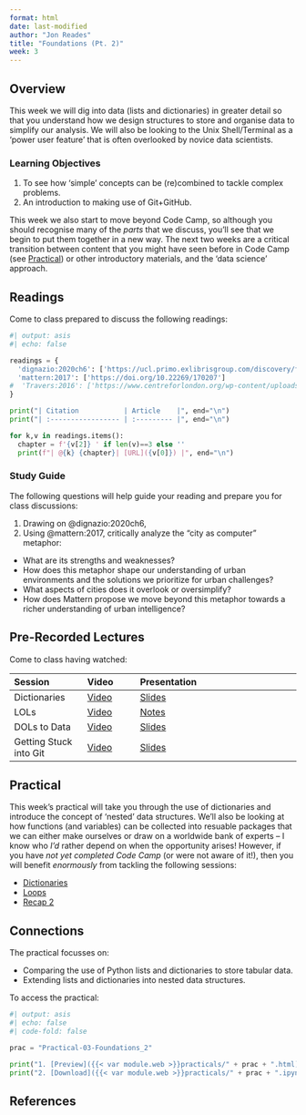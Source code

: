 ```yaml
---
format: html
date: last-modified
author: "Jon Reades"
title: "Foundations (Pt. 2)"
week: 3
---
```


## Overview

This week we will dig into data (lists and dictionaries) in greater detail so that you understand how we design structures to store and organise data to simplify our analysis. We will also be looking to the Unix Shell/Terminal as a 'power user feature' that is often overlooked by novice data scientists. 

::: {.callout-important}
### Learning Objectives

1. To see how 'simple' concepts can be (re)combined to tackle complex problems.
2. An introduction to making use of Git+GitHub.

::: 

This week we also start to move beyond Code Camp, so although you should recognise many of the _parts_ that we discuss,  you'll see that we begin to put them together in a new way. The next two weeks are a critical transition between content that you might have seen before in Code Camp (see [Practical](#practical)) or other introductory materials, and the 'data science' approach.

## Readings

Come to class prepared to discuss the following readings:

```python
#| output: asis
#| echo: false

readings = {
  'dignazio:2020ch6': ['https://ucl.primo.exlibrisgroup.com/discovery/fulldisplay?docid=alma9931206723604761&context=L&vid=44UCL_INST:UCL_VU2&lang=en&search_scope=UCLLibraryCatalogue&adaptor=Local%20Search%20Engine&isFrbr=true&tab=UCLLibraryCatalogue&query=any,contains,D%5C%27Ignazio%20Data%20Feminism&sortby=date_d&facet=frbrgroupid,include,9041340239229546206&offset=0', False, 'Ch.6'],
  'mattern:2017': ['https://doi.org/10.22269/170207']
#  'Travers:2016': ['https://www.centreforlondon.org/wp-content/uploads/2016/08/CFLJ4292-London-Inequality-04_16_WEB_V4.pdf', False],
}

print("| Citation           | Article    |", end="\n")
print("| :----------------- | :--------- |", end="\n")

for k,v in readings.items():
  chapter = f'{v[2]} ' if len(v)==3 else ''
  print(f"| @{k} {chapter}| [URL]({v[0]}) |", end="\n")

```

### Study Guide

The following questions will help guide your reading and prepare you for class discussions: 
 
1. Drawing on @dignazio:2020ch6,  
2. Using @mattern:2017, critically analyze the "city as computer" metaphor:
  - What are its strengths and weaknesses?
  - How does this metaphor shape our understanding of urban environments and the solutions we prioritize for urban challenges?
  - What aspects of cities does it overlook or oversimplify?
  - How does Mattern propose we move beyond this metaphor towards a richer understanding of urban intelligence?

## Pre-Recorded Lectures

Come to class having watched:

| Session | Video | Presentation    | 
| :------ | :---- | :-------------- | 
| Dictionaries | [Video]({{< var vids.dicts >}}) | [Slides](../lectures/{{< meta week >}}.1-Dictionaries.qmd) | 
| LOLs | [Video]({{< var vids.lols >}}) |[Notes](../lectures/{{< meta week >}}.2-LOLs.qmd) | 
| DOLs to Data | [Video]({{< var vids.dols >}}) | [Slides](../lectures/{{< meta week >}}.3-DOLs_to_Data.qmd) | 
| Getting Stuck into Git | [Video]({{< var vids.git >}}) | [Slides](../lectures/{{< meta week >}}.4-Git.qmd) | 

## Practical

This week's practical will take you through the use of dictionaries and introduce the concept of 'nested' data structures. We'll also be looking at how functions (and variables) can be collected into resuable packages that we can either make ourselves or draw on a worldwide bank of experts -- I know who _I'd_ rather depend on when the opportunity arises! However, if you have *not yet completed Code Camp* (or were not aware of it!), then you will benefit *enormously* from tackling the following sessions:

- [Dictionaries](https://jreades.github.io/code-camp/lessons/Dicts.html)
- [Loops](https://jreades.github.io/code-camp/lessons/Loops.html)
- [Recap 2](https://jreades.github.io/code-camp/lessons/Recap_2.html)

::: {.callout-tip}
## Connections

The practical focusses on:

- Comparing the use of Python lists and dictionaries to store tabular data.
- Extending lists and dictionaries into nested data structures.

::: 

To access the practical:

```python
#| output: asis
#| echo: false
#| code-fold: false

prac = "Practical-03-Foundations_2"

print("1. [Preview]({{< var module.web >}}practicals/" + prac + ".html)")
print("2. [Download]({{< var module.web >}}practicals/" + prac + ".ipynb)")

```

## References

